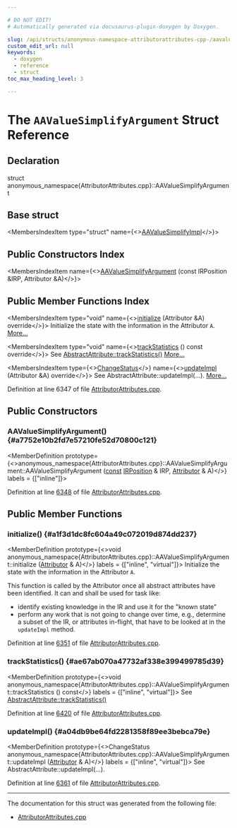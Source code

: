 ```yaml
---

# DO NOT EDIT!
# Automatically generated via docusaurus-plugin-doxygen by Doxygen.

slug: /api/structs/anonymous-namespace-attributorattributes-cpp-/aavaluesimplifyargument
custom_edit_url: null
keywords:
  - doxygen
  - reference
  - struct
toc_max_heading_level: 3

---
```





# The `AAValueSimplifyArgument` Struct Reference

<DoxygenPage pluginConfig={pluginConfig}>



## Declaration

<CodeBlock>struct anonymous_namespace{AttributorAttributes.cpp}::AAValueSimplifyArgument</CodeBlock>

## Base struct

<MembersIndex>

<MembersIndexItem
  type="struct"
  name={<><a href="/docs/api/structs/anonymous-namespace-attributorattributes-cpp-/aavaluesimplifyimpl">AAValueSimplifyImpl</a></>}>
</MembersIndexItem>

</MembersIndex>

## Public Constructors Index

<MembersIndex>

<MembersIndexItem
  name={<><a href="#a7752e10b2fd7e57210fe52d70800c121">AAValueSimplifyArgument</a> (const IRPosition &amp;IRP, Attributor &amp;A)</>}>
</MembersIndexItem>

</MembersIndex>

## Public Member Functions Index

<MembersIndex>

<MembersIndexItem
  type="void"
  name={<><a href="#a1f3d1dc8fc604a49c072019d874dd237">initialize</a> (Attributor &amp;A) override</>}>
Initialize the state with the information in the Attributor <code>A</code>. <a href="#a1f3d1dc8fc604a49c072019d874dd237">More...</a>
</MembersIndexItem>

<MembersIndexItem
  type="void"
  name={<><a href="#ae67ab070a47732af338e399499785d39">trackStatistics</a> () const override</>}>
See <a href="/docs/api/structs/llvm/abstractattribute/#add85e4d78cefc67429904d7492aff9a4">AbstractAttribute::trackStatistics()</a> <a href="#ae67ab070a47732af338e399499785d39">More...</a>
</MembersIndexItem>

<MembersIndexItem
  type={<><a href="/docs/api/namespaces/llvm/#acd850975ae5042cacb64a9d0ea4715f3">ChangeStatus</a></>}
  name={<><a href="#a04db9be64fd2281358f89ee3bebca79e">updateImpl</a> (Attributor &amp;A) override</>}>
See AbstractAttribute::updateImpl(...). <a href="#a04db9be64fd2281358f89ee3bebca79e">More...</a>
</MembersIndexItem>

</MembersIndex>


Definition at line 6347 of file <a href="/docs/api/files/lib/lib/transforms/lib/transforms/ipo/attributorattributes-cpp">AttributorAttributes.cpp</a>.

<SectionDefinition>

## Public Constructors

### AAValueSimplifyArgument() {#a7752e10b2fd7e57210fe52d70800c121}

<MemberDefinition
  prototype={<>anonymous&#95;namespace&#123;AttributorAttributes.cpp&#125;::AAValueSimplifyArgument::AAValueSimplifyArgument (<a href="/docs/api/files/lib/lib/target/lib/target/aarch64/aarch64promoteconstant-cpp/#a90f8350fecae261c25be85d38b451bff">const</a> <a href="/docs/api/structs/llvm/irposition">IRPosition</a> &amp; IRP, <a href="/docs/api/structs/llvm/attributor">Attributor</a> &amp; A)</>}
  labels = {["inline"]}>

Definition at line <a href="/docs/api/files/lib/lib/transforms/lib/transforms/ipo/attributorattributes-cpp/#l06348">6348</a> of file <a href="/docs/api/files/lib/lib/transforms/lib/transforms/ipo/attributorattributes-cpp">AttributorAttributes.cpp</a>.
</MemberDefinition>

</SectionDefinition>

<SectionDefinition>

## Public Member Functions

### initialize() {#a1f3d1dc8fc604a49c072019d874dd237}

<MemberDefinition
  prototype={<>void anonymous&#95;namespace&#123;AttributorAttributes.cpp&#125;::AAValueSimplifyArgument::initialize (<a href="/docs/api/structs/llvm/attributor">Attributor</a> &amp; A)</>}
  labels = {["inline", "virtual"]}>
Initialize the state with the information in the Attributor <code>A</code>.

This function is called by the Attributor once all abstract attributes have been identified. It can and shall be used for task like:
<ul>
<li>identify existing knowledge in the IR and use it for the &quot;known state&quot;</li>
<li>perform any work that is not going to change over time, e.g., determine a subset of the IR, or attributes in-flight, that have to be looked at in the <code>updateImpl</code> method.</li>
</ul>

Definition at line <a href="/docs/api/files/lib/lib/transforms/lib/transforms/ipo/attributorattributes-cpp/#l06351">6351</a> of file <a href="/docs/api/files/lib/lib/transforms/lib/transforms/ipo/attributorattributes-cpp">AttributorAttributes.cpp</a>.
</MemberDefinition>

### trackStatistics() {#ae67ab070a47732af338e399499785d39}

<MemberDefinition
  prototype={<>void anonymous&#95;namespace&#123;AttributorAttributes.cpp&#125;::AAValueSimplifyArgument::trackStatistics () const</>}
  labels = {["inline", "virtual"]}>
See <a href="/docs/api/structs/llvm/abstractattribute/#add85e4d78cefc67429904d7492aff9a4">AbstractAttribute::trackStatistics()</a>

Definition at line <a href="/docs/api/files/lib/lib/transforms/lib/transforms/ipo/attributorattributes-cpp/#l06420">6420</a> of file <a href="/docs/api/files/lib/lib/transforms/lib/transforms/ipo/attributorattributes-cpp">AttributorAttributes.cpp</a>.
</MemberDefinition>

### updateImpl() {#a04db9be64fd2281358f89ee3bebca79e}

<MemberDefinition
  prototype={<>ChangeStatus anonymous&#95;namespace&#123;AttributorAttributes.cpp&#125;::AAValueSimplifyArgument::updateImpl (<a href="/docs/api/structs/llvm/attributor">Attributor</a> &amp; A)</>}
  labels = {["inline", "virtual"]}>
See AbstractAttribute::updateImpl(...).

Definition at line <a href="/docs/api/files/lib/lib/transforms/lib/transforms/ipo/attributorattributes-cpp/#l06361">6361</a> of file <a href="/docs/api/files/lib/lib/transforms/lib/transforms/ipo/attributorattributes-cpp">AttributorAttributes.cpp</a>.
</MemberDefinition>

</SectionDefinition>

<hr/>

The documentation for this struct was generated from the following file:

<ul>
<li><a href="/docs/api/files/lib/lib/transforms/lib/transforms/ipo/attributorattributes-cpp">AttributorAttributes.cpp</a></li>
</ul>

</DoxygenPage>

